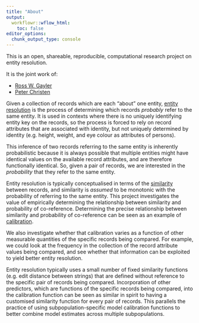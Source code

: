 ```yaml
---
title: "About"
output:
  workflowr::wflow_html:
    toc: false
editor_options:
  chunk_output_type: console
---
```


This is an open, shareable, reproducible, computational research project on entity resolution.

It is the joint work of:

* [Ross W. Gayler][]
* [Peter Christen][]

Given a collection of records which are each "about" one entity,
[entity resolution][] is the process of determining which records *probably* refer to the same entity.
It is used in contexts where there is no uniquely identifying entity key on the records,
so the process is forced to rely on record attributes that are associated with identity, 
but not uniquely determined by identity
(e.g. height, weight, and eye colour as attributes of persons).

This inference of two records referring to the same entity is inherently probabilistic 
because it is always possible that multiple entities
might have identical values on the available record attributes,
and are therefore functionally identical.
So, given a pair of records, 
we are interested in the *probability* that they refer to the same entity.

Entity resolution is typically conceptualised in terms of the [similarity][] between records,
and similarity is *assumed* to be monotonic with the probability of referring to the same entity.
This project investigates the value of empirically determining 
the relationship between similarity and probability of co-reference.
Determining the precise relationship between similarity and probability of co-reference
can be seen as an example of [calibration][].

We also investigate whether that calibration varies as a function 
of other measurable quantities of the specific records being compared.
For example, we could look at the frequency in the collection of the record attribute values being compared,
and see whether that information can be exploited to yield better entity resolution.

Entity resolution typically uses a small number of fixed similarity functions (e.g. edit distance between strings)
that are defined without reference to the specific pair of records being compared.
Incorporation of other predictors, which are functions of the specific records being compared,
into the calibration function
can be seen as similar in spirit to having a customised similarity function for every pair of records.
This parallels the practice of using subpopulation-specific model calibration functions 
to better combine model estimates across multiple subpopulations.

[Ross W. Gayler]: https://www.rossgayler.com/
[Peter Christen]: https://users.cecs.anu.edu.au/~Peter.Christen/

[entity resolution]: https://en.wikipedia.org/wiki/Record_linkage

[similarity]: https://en.wikipedia.org/wiki/Similarity_measure

[calibration]: https://en.wikipedia.org/wiki/Calibration_(statistics)
